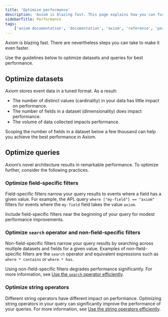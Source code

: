 ```yaml
---
title: 'Optimize performance'
description: 'Axiom is blazing fast. This page explains how you can further improve performance in Axiom.'
sidebarTitle: Performance
tags:
    ['axiom documentation', 'documentation', 'axiom', 'reference', 'performance', 'datasets', 'query']
---
```


Axiom is blazing fast. There are nevertheless steps you can take to make it even faster.

Use the guidelines below to optimize datasets and queries for best performance.

## Optimize datasets

Axiom stores event data in a tuned format. As a result:
- The number of distinct values (cardinality) in your data has little impact on performance.
- The number of fields in a dataset (dimensionality) does impact performance.
- The volume of data collected impacts performance.

Scoping the number of fields in a dataset below a few thousand can help you achieve the best performance in Axiom.

## Optimize queries

Axiom’s novel architecture results in remarkable performance. To optimize further, consider the following practices.

### Optimize field-specific filters

Field-specific filters narrow your query results to events where a field has a given value. For example, the APL query `where ["my-field"] == "axiom"` filters for events where the `my-field` field takes the value `axiom`.

Include field-specific filters near the beginning of your query for modest performance improvements.

### Optimize `search` operator and non-field-specific filters

Non-field-specific filters narrow your query results by searching across multiple datasets and fields for a given value. Examples of non-field-specific filters are the `search` operator and equivalent expressions such as `where * contains` or `where * has`.

Using non-field-specific filters degrades performance significantly. For more information, see [Use the `search` operator efficiently](/apl/tabular-operators/search-operator#use-the-search-operator-efficiently).

### Optimize string operators

Different string operators have different impact on performance. Optimizing string operators in your query can significantly improve the performance of your queries. For more information, see [Use the string operators efficiently](/apl/scalar-operators/string-operators#use-string-operators-efficiently).